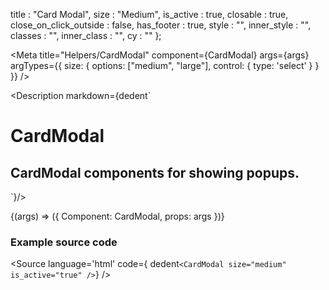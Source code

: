 
  title : "Card Modal",
  size : "Medium",
  is_active : true,
  closable : true,
  close_on_click_outside : false,
  has_footer : true,
  style : "",
  inner_style : "",
  classes : "",
  inner_class : "",
  cy : ""
};

<Meta
  title="Helpers/CardModal"
  component={CardModal}
  args={args}
  argTypes={{
    size: {
      options: ["medium", "large"],
      control: { type: 'select' }
    }
  }}
/>

<Description markdown={dedent`
# CardModal
## CardModal components for showing popups.
`}/>

<Canvas>
  <Story
  name="CardModal"
  args={args}
  >
  {(args) => ({
    Component: CardModal,
    props: args
  })}
  </Story>
</Canvas>

<ArgsTable story="CardModal" />

### Example source code
<Source
  language='html'
  code={ dedent`<CardModal size="medium" is_active="true" />`}
/>